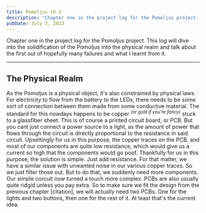 ```yaml
---
title: Pomoljus Ch.1
description: "Chapter one in the project log for the Pomoljus project. This log will dive into the solidification of the Pomoljus into the physical realm and talk about the first out of hopefully many failures and what was learnt from it."
pubDate: July 3, 2023
---
```


Chapter one in the project log for the Pomoljus project. This log will dive into the solidification of the Pomoljus into the physical realm and talk about the first out of hopefully many failures and what I learnt from it. 

---

## The Physical Realm

As the Pomoljus is a physical object, it's also constrained by physical laws. For electricity to flow from the battery to the LEDs, there needs to be some sort of connection between them made from some conductive material.
The standard for this nowdays happens to be copper <sup>*(or gold if you're fancy)*</sup> stuck to a glassfiber sheet. This is of course a printed circuit board, or PCB. But you cant just connect a power source to a light, as the amount of power that flows through the circuit is directly proportional to the resistance in said circuit.
Upsettingly for us in this purpose, the copper traces on the PCB, and most of our components are quite low resistance, which would give us a current so high that the components would go poof.
Thankfully for us in this purpose, the solution is simple. Just add resistance. For that matter, we have a similar issue with unwanted noise in our various copper traces. So we just filter those out. But to do that, we suddenly need more components.
Our simple corcuit now turned a touch more complex. PCBs are also usually quite ridgid unless you pay extra.
So to make sure we fit the design from the previous chapter [citation], we will actually need two PCBs. One for the lights and two buttons, then one for the rest of it. At least that's the current idea.


